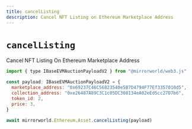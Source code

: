 ```yaml
---
title: cancelListing
description: Cancel NFT Listing on Ethereum Marketplace Address
---
```


# `cancelListing`

Cancel NFT Listing On Ethereum Marketplace Address

```js
import { type IBaseEVMAuctionPayloadV2 } from "@mirrorworld/web3.js"

const payload: IBaseEVMAuctionPayloadV2 = {
  marketplace_address: "0x69237C46C56823540e5B7D4794F77Ef3357010d5",
  collection_address: "0xe26487A89C3C1c05DC308134eA02eEd5cc27D7b6",
  token_id: 2,
  price: 3,
}

await mirrorworld.Ethereum.Asset.cancelListing(payload)
```
